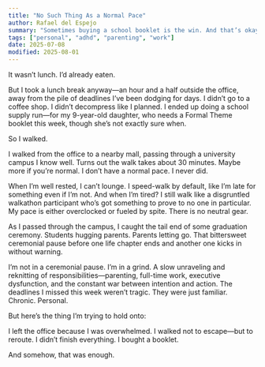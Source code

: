 ```yaml
---
title: "No Such Thing As a Normal Pace"
author: Rafael del Espejo
summary: "Sometimes buying a school booklet is the win. And that’s okay."
tags: ["personal", "adhd", "parenting", "work"]
date: 2025-07-08
modified: 2025-08-01
---
```


It wasn’t lunch. I’d already eaten.

But I took a lunch break anyway—an hour and a half outside the office, away from the pile of deadlines I’ve been dodging for days. I didn’t go to a coffee shop. I didn’t decompress like I planned. I ended up doing a school supply run—for my 9-year-old daughter, who needs a Formal Theme booklet this week, though she’s not exactly sure when.

So I walked.

I walked from the office to a nearby mall, passing through a university campus I know well. Turns out the walk takes about 30 minutes. Maybe more if you’re normal. I don’t have a normal pace. I never did.

When I’m well rested, I can’t lounge. I speed-walk by default, like I’m late for something even if I’m not. And when I’m tired? I still walk like a disgruntled walkathon participant who’s got something to prove to no one in particular. My pace is either overclocked or fueled by spite. There is no neutral gear.

As I passed through the campus, I caught the tail end of some graduation ceremony. Students hugging parents. Parents letting go. That bittersweet ceremonial pause before one life chapter ends and another one kicks in without warning.

I’m not in a ceremonial pause. I’m in a grind. A slow unraveling and reknitting of responsibilities—parenting, full-time work, executive dysfunction, and the constant war between intention and action. The deadlines I missed this week weren’t tragic. They were just familiar. Chronic. Personal.

But here’s the thing I’m trying to hold onto:

I left the office because I was overwhelmed.
I walked not to escape—but to reroute.
I didn’t finish everything. I bought a booklet.

And somehow, that was enough.
